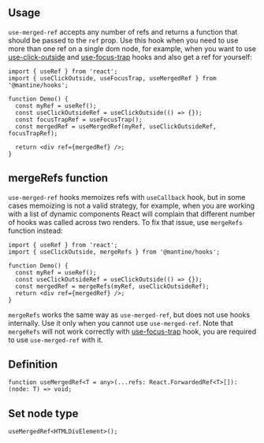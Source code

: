 

## Usage

`use-merged-ref` accepts any number of refs and returns a function that should be passed to the `ref` prop.
Use this hook when you need to use more than one ref on a single dom node, for example,
when you want to use [use-click-outside](/hooks/use-click-outside/) and [use-focus-trap](/hooks/use-focus-trap/) hooks and also get a ref for yourself:

```tsx
import { useRef } from 'react';
import { useClickOutside, useFocusTrap, useMergedRef } from '@mantine/hooks';

function Demo() {
  const myRef = useRef();
  const useClickOutsideRef = useClickOutside(() => {});
  const focusTrapRef = useFocusTrap();
  const mergedRef = useMergedRef(myRef, useClickOutsideRef, focusTrapRef);

  return <div ref={mergedRef} />;
}
```

## mergeRefs function

`use-merged-ref` hooks memoizes refs with `useCallback` hook, but in some cases
memoizing is not a valid strategy, for example, when you are working with a list
of dynamic components React will complain that different number of hooks was called
across two renders. To fix that issue, use `mergeRefs` function instead:

```tsx
import { useRef } from 'react';
import { useClickOutside, mergeRefs } from '@mantine/hooks';

function Demo() {
  const myRef = useRef();
  const useClickOutsideRef = useClickOutside(() => {});
  const mergedRef = mergeRefs(myRef, useClickOutsideRef);
  return <div ref={mergedRef} />;
}
```

`mergeRefs` works the same way as `use-merged-ref`, but does not use hooks internally.
Use it only when you cannot use `use-merged-ref`. Note that `mergeRefs` will not work
correctly with [use-focus-trap](/hooks/use-focus-trap/) hook, you are required to
use `use-merged-ref` with it.

## Definition

```tsx
function useMergedRef<T = any>(...refs: React.ForwardedRef<T>[]): (node: T) => void;
```

## Set node type

```tsx
useMergedRef<HTMLDivElement>();
```
